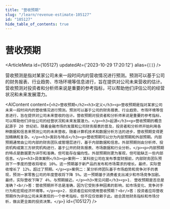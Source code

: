 ```yaml
---
title: "营收预期"
slug: "/learn/revenue-estimate-105127"
id: "105127"
hide_table_of_contents: true
---
```



# 营收预期

<ArticleMeta id={105127} updatedAt={'2023-10-29 17:20:12'} alias={`[]`} />
<div className='border-solid border-b border-t-0 my-4 border-[var(--ifm-color-gray-300)]' />

营收预测是指对某家公司未来一段时间内的营收情况进行预测。预测可以基于公司的财务报表、行业趋势、市场环境等信息进行，旨在提供对公司未来营收的估计。营收预测对投资者和分析师来说是重要的参考指标，可以帮助他们评估公司的经营状况和未来发展潜力。

<AIContent content={`<h2>营收预期</h2><h3>定义</h3><p>营收预期是指对某家公司未来一段时间内的营收情况进行预测。预测可以基于公司的财务报表、行业趋势、市场环境等信息进行，旨在提供对公司未来营收的估计。营收预期对投资者和分析师来说是重要的参考指标，可以帮助他们评估公司的经营状况和未来发展潜力。</p><h3>起源</h3><p>营收预期的概念起源于 20 世纪初，随着金融市场的发展和公司财务报表的普及，投资者和分析师开始利用各种数据和信息来预测公司的未来营收。随着计算机技术和数据分析方法的进步，营收预期变得更加精确和复杂。</p><h3>类别与特点</h3><p>营收预期可以分为内部预期和外部预期。内部预期通常由公司内部的财务团队或管理层进行，基于内部数据和信息。外部预期则由分析师、投资机构或第三方研究机构进行，基于公开的财务报表、市场数据和行业分析。</p><p>内部预期的特点是数据更为详尽和准确，但可能存在偏向性。外部预期则更为客观，但可能缺乏一些内部信息。</p><h3>具体案例</h3><p>案例一：某科技公司在发布季度财报前，内部财务团队预测下一季度的营收将增长 10%。这一预期基于新产品的发布和市场需求的增长。最终，实际营收增长了 12%，超过了预期。</p><p>案例二：某分析师团队基于市场趋势和竞争对手的表现，预测一家零售公司的年度营收将下降 5%。这一预期基于消费者支出减少和市场竞争加剧。最终，实际营收下降了 4%，与预期接近。</p><h3>常见问题</h3><p>1. 营收预期是否总是准确？<br/>答：营收预期并不总是准确，因为它受到多种因素的影响，如市场变化、竞争对手行为和宏观经济环境等。</p><p>2. 投资者应如何使用营收预期？<br/>答：投资者应将营收预期作为评估公司未来表现的一个参考指标，但不应仅依赖于此。结合其他财务指标和市场分析，做出更全面的投资决策。</p>`} id={105127} />
